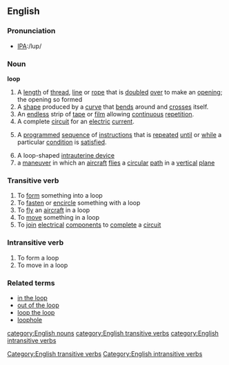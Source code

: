 ==English==

===Pronunciation===
*[[w:International Phonetic Alphabet|IPA]]:/lup/

===Noun===
'''loop'''
# A [[length]] of [[thread]], [[line]] or [[rope]] that is [[doubled]] [[over]] to make an [[opening]]; the opening so formed
# A [[shape]] produced by a [[curve]] that [[bend]]s around and [[cross]]es itself.
# An [[endless]] strip of [[tape]] or [[film]] allowing [[continuous]] [[repetition]].
# A complete [[circuit]] for an [[electric]] [[current]].
#{{computing}} A [[programmed]] [[sequence]] of [[instruction]]s that is [[repeat]]ed [[until]] or [[while]] a particular [[condition]] is [[satisfied]].
# A loop-shaped [[intrauterine device]]
# a [[maneuver]] in which an [[aircraft]] [[flies]] a [[circular]] [[path]] in a [[vertical]] [[plane]]
===Transitive verb===
[[Category:English transitive verbs]]
{{en-infl-reg-consonant|loop||}}
# To [[form]] something into a loop
# To [[fasten]] or [[encircle]] something with a loop
# To [[fly]] an [[aircraft]] in a loop
# To [[move]] something in a loop
# To [[join]] [[electrical]] [[component]]s to [[complete]] a [[circuit]]
===Intransitive verb===
[[Category:English intransitive verbs]]
{{en-infl-reg-consonant|loop||}}
# To form a loop
# To move in a loop
===Related terms===
*[[in the loop]]
*[[out of the loop]]
*[[loop the loop]]
*[[loophole]]
[[category:English nouns]]
[[category:English transitive verbs]]
[[category:English intransitive verbs]]